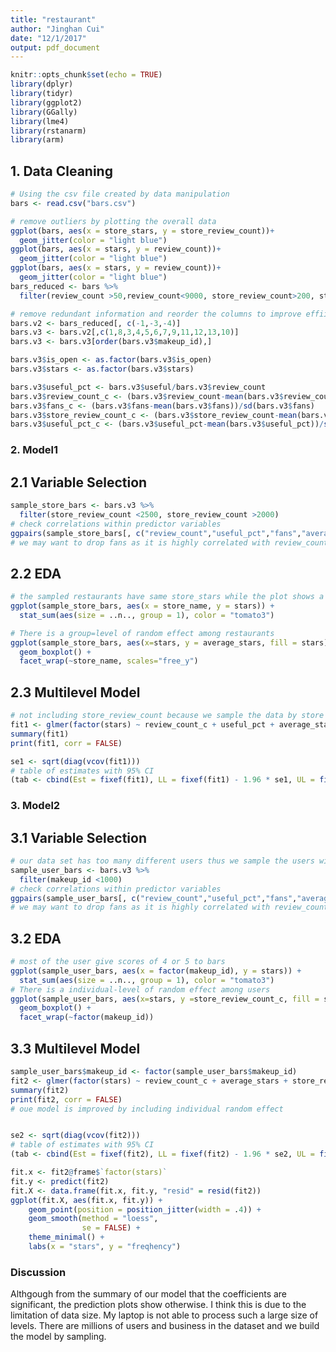 ```yaml
---
title: "restaurant"
author: "Jinghan Cui"
date: "12/1/2017"
output: pdf_document
---
```


```r
knitr::opts_chunk$set(echo = TRUE)
library(dplyr)
library(tidyr)
library(ggplot2)
library(GGally)
library(lme4)
library(rstanarm)
library(arm)
```

## 1. Data Cleaning
```r
# Using the csv file created by data manipulation
bars <- read.csv("bars.csv")

# remove outliers by plotting the overall data
ggplot(bars, aes(x = store_stars, y = store_review_count))+
  geom_jitter(color = "light blue")
ggplot(bars, aes(x = stars, y = review_count))+
  geom_jitter(color = "light blue")
ggplot(bars, aes(x = stars, y = review_count))+
  geom_jitter(color = "light blue")
bars_reduced <- bars %>%
  filter(review_count >50,review_count<9000, store_review_count>200, store_review_count<3500)

# remove redundant information and reorder the columns to improve effiiency
bars.v2 <- bars_reduced[, c(-1,-3,-4)]
bars.v3 <- bars.v2[,c(1,8,3,4,5,6,7,9,11,12,13,10)]
bars.v3 <- bars.v3[order(bars.v3$makeup_id),]

bars.v3$is_open <- as.factor(bars.v3$is_open)
bars.v3$stars <- as.factor(bars.v3$stars)

bars.v3$useful_pct <- bars.v3$useful/bars.v3$review_count
bars.v3$review_count_c <- (bars.v3$review_count-mean(bars.v3$review_count))/sd(bars.v3$review_count)
bars.v3$fans_c <- (bars.v3$fans-mean(bars.v3$fans))/sd(bars.v3$fans)
bars.v3$store_review_count_c <- (bars.v3$store_review_count-mean(bars.v3$store_review_count))/sd(bars.v3$store_review_count)
bars.v3$useful_pct_c <- (bars.v3$useful_pct-mean(bars.v3$useful_pct))/sd(bars.v3$useful_pct)

```

### 2. Model1
## 2.1 Variable Selection
```r
sample_store_bars <- bars.v3 %>%
  filter(store_review_count <2500, store_review_count >2000)
# check correlations within predictor variables
ggpairs(sample_store_bars[, c("review_count","useful_pct","fans","average_stars", "store_review_count")])
# we may want to drop fans as it is highly correlated with review_count
```

## 2.2 EDA
```r
# the sampled restaurants have same store_stars while the plot shows a different distribution of reveiw stars per restaurant
ggplot(sample_store_bars, aes(x = store_name, y = stars)) +
  stat_sum(aes(size = ..n.., group = 1), color = "tomato3") 

# There is a group=level of random effect among restaurants
ggplot(sample_store_bars, aes(x=stars, y = average_stars, fill = stars)) +
  geom_boxplot() +
  facet_wrap(~store_name, scales="free_y")
```



## 2.3 Multilevel Model
```r
# not including store_review_count because we sample the data by store review count
fit1 <- glmer(factor(stars) ~ review_count_c + useful_pct + average_stars + (1|makeup_id), data = sample_store_bars, family = binomial,control=glmerControl(optimizer="bobyqa"))
summary(fit1)
print(fit1, corr = FALSE)

se1 <- sqrt(diag(vcov(fit1)))
# table of estimates with 95% CI
(tab <- cbind(Est = fixef(fit1), LL = fixef(fit1) - 1.96 * se1, UL = fixef(fit1) + 1.96 * se1))
```


### 3. Model2
## 3.1 Variable Selection
```r
# our data set has too many different users thus we sample the users with a makeup_id smaller than 1000.
sample_user_bars <- bars.v3 %>%
  filter(makeup_id <1000)
# check correlations within predictor variables
ggpairs(sample_user_bars[, c("review_count","useful_pct","fans","average_stars", "store_review_count")])
# we may want to drop fans as it is highly correlated with review_count, as well as useful_pct
```
## 3.2 EDA
```r
# most of the user give scores of 4 or 5 to bars
ggplot(sample_user_bars, aes(x = factor(makeup_id), y = stars)) +
  stat_sum(aes(size = ..n.., group = 1), color = "tomato3")
# There is a individual-level of random effect among users
ggplot(sample_user_bars, aes(x=stars, y =store_review_count_c, fill = stars)) +
  geom_boxplot() +
  facet_wrap(~factor(makeup_id))
```

## 3.3 Multilevel Model

```r
sample_user_bars$makeup_id <- factor(sample_user_bars$makeup_id)
fit2 <- glmer(factor(stars) ~ review_count_c + average_stars + store_review_count_c + (1|store_name) + (1|makeup_id), data = sample_user_bars, family = binomial,control=glmerControl(optimizer="bobyqa"))
summary(fit2)
print(fit2, corr = FALSE)
# oue model is improved by including individual random effect


se2 <- sqrt(diag(vcov(fit2)))
# table of estimates with 95% CI
(tab <- cbind(Est = fixef(fit2), LL = fixef(fit2) - 1.96 * se2, UL = fixef(fit2) + 1.96 * se2))
```
```r
fit.x <- fit2@frame$`factor(stars)`
fit.y <- predict(fit2)
fit.X <- data.frame(fit.x, fit.y, "resid" = resid(fit2))
ggplot(fit.X, aes(fit.x, fit.y)) +
    geom_point(position = position_jitter(width = .4)) +
    geom_smooth(method = "loess", 
                se = FALSE) + 
    theme_minimal() + 
    labs(x = "stars", y = "freqhency")
```

### Discussion
Althgough from the summary of our model that the coefficients are significant, the prediction plots show otherwise. I think this is due to the limitation of data size. My laptop is not able to process such a large size of levels. There are millions of users and business in the dataset and we build the model by sampling. 



